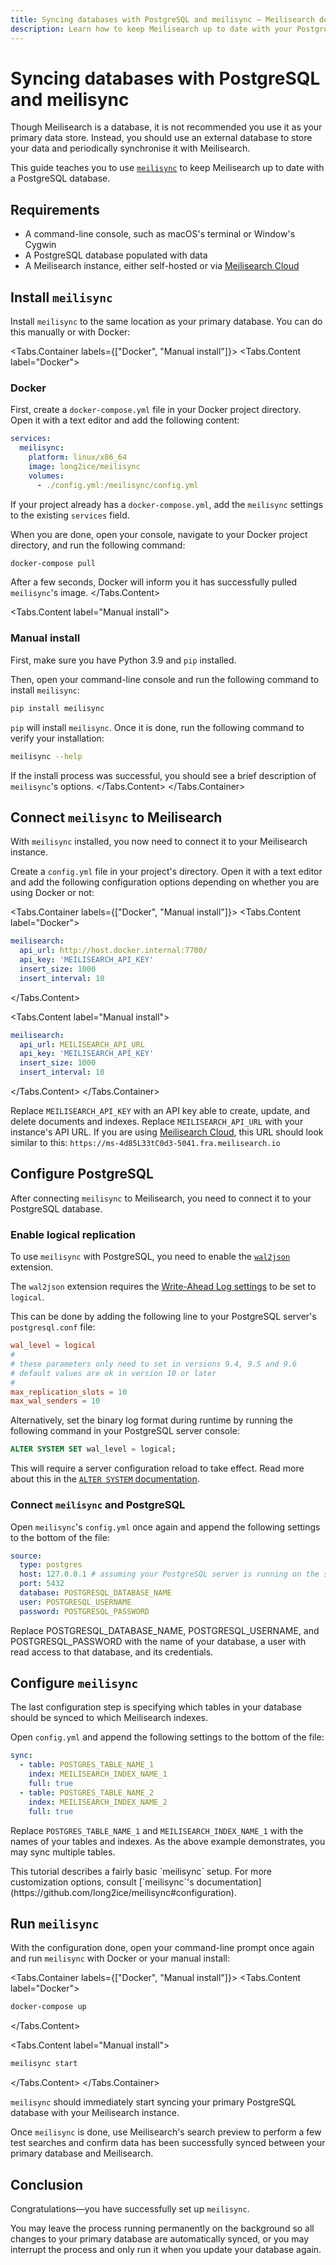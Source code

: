 ```yaml
---
title: Syncing databases with PostgreSQL and meilisync — Meilisearch documentation
description: Learn how to keep Meilisearch up to date with your PostgreSQL database.
---
```


# Syncing databases with PostgreSQL and meilisync

Though Meilisearch is a database, it is not recommended you use it as your primary data store. Instead, you should use an external database to store your data and periodically synchronise it with Meilisearch.

This guide teaches you to use [`meilisync`](https://github.com/long2ice/meilisync) to keep Meilisearch up to date with a PostgreSQL database.

## Requirements

- A command-line console, such as macOS's terminal or Window's Cygwin
- A PostgreSQL database populated with data
- A Meilisearch instance, either self-hosted or via [Meilisearch Cloud](https://cloud.meilisearch.com)

## Install `meilisync`

Install `meilisync` to the same location as your primary database. You can do this manually or with Docker:

<Tabs.Container labels={["Docker", "Manual install"]}>
<Tabs.Content label="Docker">

### Docker

First, create a `docker-compose.yml` file in your Docker project directory. Open it with a text editor and add the following content:

```yaml
services:
  meilisync:
    platform: linux/x86_64
    image: long2ice/meilisync
    volumes:
      - ./config.yml:/meilisync/config.yml
```

If your project already has a `docker-compose.yml`, add the `meilisync` settings to the existing `services` field.

When you are done, open your console, navigate to your Docker project directory, and run the following command:

```sh
docker-compose pull
```

After a few seconds, Docker will inform you it has successfully pulled `meilisync`'s image.
</Tabs.Content>

<Tabs.Content label="Manual install">

### Manual install

First, make sure you have Python 3.9 and `pip` installed.

Then, open your command-line console and run the following command to install `meilisync`:

```sh
pip install meilisync
```

`pip` will install `meilisync`. Once it is done, run the following command to verify your installation:

```sh
meilisync --help
```

If the install process was successful, you should see a brief description of `meilisync`'s options.
</Tabs.Content>
</Tabs.Container>

## Connect `meilisync` to Meilisearch

With `meilisync` installed, you now need to connect it to your Meilisearch instance.

Create a `config.yml` file in your project's directory. Open it with a text editor and add the following configuration options depending on whether you are using Docker or not:

<Tabs.Container labels={["Docker", "Manual install"]}>
<Tabs.Content label="Docker">

```yaml
meilisearch:
  api_url: http://host.docker.internal:7700/
  api_key: 'MEILISEARCH_API_KEY'
  insert_size: 1000
  insert_interval: 10
```

</Tabs.Content>

<Tabs.Content label="Manual install">

```yaml
meilisearch:
  api_url: MEILISEARCH_API_URL
  api_key: 'MEILISEARCH_API_KEY'
  insert_size: 1000
  insert_interval: 10
```

</Tabs.Content>
</Tabs.Container>

Replace `MEILISEARCH_API_KEY` with an API key able to create, update, and delete documents and indexes. Replace `MEILISEARCH_API_URL` with your instance's API URL. If you are using [Meilisearch Cloud](https://cloud.meilisearch.com), this URL should look similar to this: `https://ms-4d85L33tC0d3-5041.fra.meilisearch.io`

## Configure PostgreSQL

After connecting `meilisync` to Meilisearch, you need to connect it to your PostgreSQL database.

### Enable logical replication

To use `meilisync` with PostgreSQL, you need to enable the [`wal2json`](https://github.com/eulerto/wal2json) extension.

The `wal2json` extension requires the [Write-Ahead Log settings](https://www.postgresql.org/docs/current/runtime-config-wal.html) to be set to `logical`.

This can be done by adding the following line to your PostgreSQL server's `postgresql.conf` file:

```conf
wal_level = logical
#
# these parameters only need to set in versions 9.4, 9.5 and 9.6
# default values are ok in version 10 or later
#
max_replication_slots = 10
max_wal_senders = 10
```

Alternatively, set the binary log format during runtime by running the following command in your PostgreSQL server console:

```sql
ALTER SYSTEM SET wal_level = logical;
```

This will require a server configuration reload to take effect. Read more about this in the [`ALTER SYSTEM` documentation](https://www.postgresql.org/docs/current/sql-altersystem.html).

### Connect `meilisync` and PostgreSQL

Open `meilisync`'s `config.yml` once again and append the following settings to the bottom of the file:

```yaml
source:
  type: postgres
  host: 127.0.0.1 # assuming your PostgreSQL server is running on the same machine as `meilisync`
  port: 5432
  database: POSTGRESQL_DATABASE_NAME
  user: POSTGRESQL_USERNAME
  password: POSTGRESQL_PASSWORD
```

Replace POSTGRESQL_DATABASE_NAME, POSTGRESQL_USERNAME, and POSTGRESQL_PASSWORD with the name of your database, a user with read access to that database, and its credentials.

## Configure `meilisync`

The last configuration step is specifying which tables in your database should be synced to which Meilisearch indexes.

Open `config.yml` and append the following settings to the bottom of the file:

```yaml
sync:
  - table: POSTGRES_TABLE_NAME_1
    index: MEILISEARCH_INDEX_NAME_1
    full: true
  - table: POSTGRES_TABLE_NAME_2
    index: MEILISEARCH_INDEX_NAME_2
    full: true
```

Replace `POSTGRES_TABLE_NAME_1` and `MEILISEARCH_INDEX_NAME_1` with the names of your tables and indexes. As the above example demonstrates, you may sync multiple tables.

<Capsule intent="tip" title="Customizing `meilisync`">
This tutorial describes a fairly basic `meilisync` setup. For more customization options, consult [`meilisync`'s documentation](https://github.com/long2ice/meilisync#configuration).
</Capsule>

## Run `meilisync`

With the configuration done, open your command-line prompt once again and run `meilisync` with Docker or your manual install:

<Tabs.Container labels={["Docker", "Manual install"]}>
  <Tabs.Content label="Docker">

```sh
docker-compose up
```

  </Tabs.Content>

  <Tabs.Content label="Manual install">

```sh
meilisync start
```

  </Tabs.Content>
</Tabs.Container>

`meilisync` should immediately start syncing your primary PostgreSQL database with your Meilisearch instance.

Once `meilisync` is done, use Meilisearch's search preview to perform a few test searches and confirm data has been successfully synced between your primary database and Meilisearch.

## Conclusion

Congratulations—you have successfully set up `meilisync`.

You may leave the process running permanently on the background so all changes to your primary database are automatically synced, or you may interrupt the process and only run it when you update your database again.

